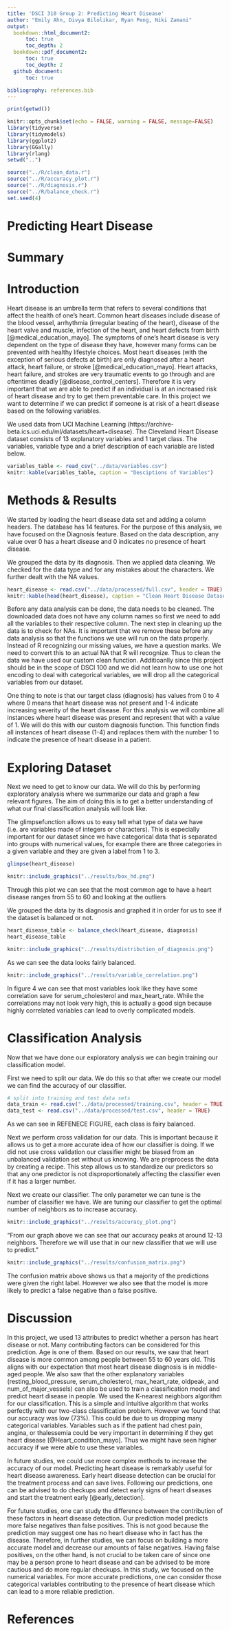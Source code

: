 ```yaml
---
title: 'DSCI 310 Group 2: Predicting Heart Disease'
author: "Emily Ahn, Divya Bilolikar, Ryan Peng, Niki Zamani"
output:
  bookdown::html_document2:
      toc: true
      toc_depth: 2
  bookdown::pdf_document2:
      toc: true
      toc_depth: 2
  github_document:
      toc: true

bibliography: references.bib  
---
```


```r
print(getwd())
```

```r
knitr::opts_chunk$set(echo = FALSE, warning = FALSE, message=FALSE)
library(tidyverse)
library(tidymodels)
library(ggplot2)
library(GGally)
library(rlang)
setwd("..")
```

```r
source("../R/clean_data.r")
source("../R/accuracy_plot.r")
source("../R/diagnosis.r")
source("../R/balance_check.r")
set.seed(4)
```


# Predicting Heart Disease
# Summary
# Introduction
Heart disease is an umbrella term that refers to several conditions that affect the health of one's heart. Common heart diseases include disease of the blood vessel, arrhythmia (irregular beating of the heart), disease of the heart valve and muscle, infection of the heart, and heart defects from birth [@medical_education_mayo]. The symptoms of one’s heart disease is very dependent on the type of disease they have, however many forms can be prevented with healthy lifestyle choices. Most heart diseases (with the exception of serious defects at birth) are only diagnosed after a heart attack, heart failure, or stroke [@medical_education_mayo]. Heart attacks, heart failure, and strokes are very traumatic events to go through and are oftentimes deadly [@disease_control_centers]. Therefore it is very important that we are able to predict if an individual is at an increased risk of heart disease and try to get them preventable care. In this project we want to determine if we can predict if someone is at risk of a heart disease based on the following variables.

We used data from UCI Machine Learning (https://archive-beta.ics.uci.edu/ml/datasets/heart+disease). The Cleveland Heart Disease dataset consists of 13 explanatory variables and 1 target class. The variables, variable type and a brief description of each variable are listed below.

```r
variables_table <- read_csv("../data/variables.csv")
knitr::kable(variables_table, caption = "Desciptions of Variables")
```

# Methods & Results
We started by loading the heart disease data set and adding a column headers. The database has 14 features. For the purpose of this analysis, we have focused on the Diagnosis feature. Based on the data description, any value over 0 has a heart disease and 0 indicates no presence of heart disease.

We grouped the data by its diagnosis. Then we applied data cleaning. We checked for the data type and for any mistakes about the characters. We further dealt with the NA values.

```r
heart_disease <- read.csv("../data/processed/full.csv", header = TRUE)
knitr::kable(head(heart_disease), caption = "Clean Heart Disease Dataset")
``` 


Before any data analysis can be done, the data needs to be cleaned. The downloaded data does not have any column names so first we need to add all the variables to their respective column. The next step in cleaning up the data is to check for NAs. It is important that we remove these before any data analysis so that the functions we use will run on the data properly. Instead of R recognizing our missing values, we have a question marks. We need to convert this to an actual NA that R will recognize. Thus to clean the data we have used our custom clean function. Additioanlly since this project should be in the scope of DSCI 100 and we did not learn how to use one hot encoding to deal with categorical variables, we will drop all the categorical variables from our dataset.

One thing to note is that our target class (diagnosis) has values from 0 to 4 where 0 means that heart disease was not present and 1-4 indicate increasing severity of the heart disease. For this analysis we will combine all instances where heart disease was present and represent that with a value of 1. We will do this with our custom diagnosis function. This function finds all instances of heart disease (1-4) and replaces them with the number 1 to indicate the presence of heart disease in a patient.

# Exploring Dataset
Next we need to get to know our data. We will do this by performing exploratory analysis where we summarize our data and graph a few relevant figures. The aim of doing this is to get a better understanding of what our final classification analysis will look like.

The glimpsefunction allows us to easy tell what type of data we have (i.e. are variables made of integers or characters). This is especially important for our dataset since we have categorical data that is separated into groups with numerical values, for example there are three categories in a given variable and they are given a label from 1 to 3.


```r
glimpse(heart_disease)
```


````r
knitr::include_graphics("../results/box_hd.png")
````


Through this plot we can see that the most common age to have a heart disease ranges from 55 to 60 and looking at the outliers

We grouped the data by its diagnosis and graphed it in order for us to see if the dataset is balanced or not.

```r
heart_disease_table <- balance_check(heart_disease, diagnosis)
heart_disease_table
```


```r
knitr::include_graphics("../results/distribution_of_diagnosis.png")
```

As we can see the data looks fairly balanced.


```r
knitr::include_graphics("../results/variable_correlation.png")
```

In figure 4 we can see that most variables look like they have some correlation save for serum_cholesterol and max_heart_rate. While the correlations may not look very high, this is actually a good sign because highly correlated variables can lead to overly complicated models.

# Classification Analysis
Now that we have done our exploratory analysis we can begin training our classification model.

First we need to split our data. We do this so that after we create our model we can find the accuracy of our classifier.

```r
# split into training and test data sets
data_train <- read.csv("../data/processed/training.csv", header = TRUE)
data_test <- read.csv("../data/processed/test.csv", header = TRUE)

```

As we can see in REFENECE FIGURE, each class is fairy balanced.

Next we perform cross validation for our data. This is important because it allows us to get a more accurate idea of how our classifier is doing. If we did not use cross validation our classifier might be biased from an unbalanced validation set without us knowing. We are preprocess the data by creating a recipe. This step allows us to standardize our predictors so that any one predictor is not disproportionately affecting the classifier even if it has a larger number.


Next we create our classifier. The only parameter we can tune is the number of classifier we have. We are tuning our classifier to get the optimal number of neighbors as to increase accuracy.


```r
knitr::include_graphics("../results/accuracy_plot.png")
```

"From our graph above we can see that our accuracy peaks at around 12-13 neighbors. Therefore we will use that in our new classifier that we will use to predict."

```r
knitr::include_graphics("../results/confusion_matrix.png")
```

The confusion matrix above shows us that a majority of the predictions were given the right label. However we also see that the model is more likely to predict a false negative than a false positive.

# Discussion
In this project, we used 13 attributes to predict whether a person has heart disease or not. Many contributing factors can be considered for this prediction. Age is one of them. Based on our results, we saw that heart disease is more common among people between 55 to 60 years old. This aligns with our expectation that most heart disease diagnosis is in middle-aged people. We also saw that the other explanatory variables (resting_blood_pressure, serum_cholesterol, max_heart_rate, oldpeak, and num_of_major_vessels) can also be used to train a classification model and predict heart disease in people. We used the K-nearest neighbors algorithm for our classification. This is a simple and intuitive algorithm that works perfectly with our two-class classification problem. However we found that our accuracy was low (73%). This could be due to us dropping many categorical variables. Variables such as if the patient had chest pain, angina, or thalessemia could be very important in determining if they get heart disease [@Heart_condition_mayo]. Thus we might have seen higher accuracy if we were able to use these variables.

In future studies, we could use more complex methods to increase the accuracy of our model. Predicting heart disease is remarkably useful for heart disease awareness. Early heart disease detection can be crucial for the treatment process and can save lives. Following our predictions, one can be advised to do checkups and detect early signs of heart diseases and start the treatment early [@early_detection].

For future studies, one can study the difference between the contribution of these factors in heart disease detection. Our prediction model predicts more false negatives than false positives. This is not good because the prediction may suggest one has no heart disease who in fact has the disease. Therefore, in further studies, we can focus on building a more accurate model and decrease our amounts of false negatives. Having false positives, on the other hand, is not crucial to be taken care of since one may be a person prone to heart disease and can be advised to be more cautious and do more regular checkups. In this study, we focused on the numerical variables. For more accurate predictions, one can consider those categorical variables contributing to the presence of heart disease which can lead to a more reliable prediction.


# References
